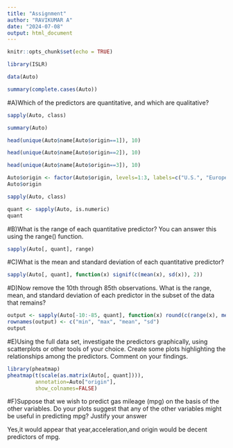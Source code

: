 ---
title: "Assignment"
author: "RAVIKUMAR A"
date: "2024-07-08"
output: html_document
---

```{r setup, include=FALSE}
knitr::opts_chunk$set(echo = TRUE)
```
```{r}
library(ISLR)
```

```{r}
data(Auto)
```
```{r}
summary(complete.cases(Auto))
```
#A)Which of the predictors are quantitative, and which are qualitative?
```{r}
sapply(Auto, class)
```
```{r}
summary(Auto)
```
```{r}
head(unique(Auto$name[Auto$origin==1]), 10)
```
```{r}
head(unique(Auto$name[Auto$origin==2]), 10)
```
```{r}
head(unique(Auto$name[Auto$origin==3]), 10)
```
```{r}
Auto$origin <- factor(Auto$origin, levels=1:3, labels=c("U.S.", "Europe", "Japan"))
Auto$origin
```
```{r}
sapply(Auto, class)
```
```{r}
quant <- sapply(Auto, is.numeric)
quant
```
#B)What is the range of each quantitative predictor? You can answer this using the range() function.

```{r}
sapply(Auto[, quant], range)

```
#C)What is the mean and standard deviation of each quantitative predictor? 

```{r}
sapply(Auto[, quant], function(x) signif(c(mean(x), sd(x)), 2))
```
#D)Now remove the 10th through 85th observations. What is the range, mean, and standard deviation of each predictor in the subset of the data that remains? 

```{r}
output <- sapply(Auto[-10:-85, quant], function(x) round(c(range(x), mean(x), sd(x)), 2))
rownames(output) <- c("min", "max", "mean", "sd")
output
```
#E)Using the full data set, investigate the predictors graphically, using scatterplots or other tools of your choice. Create some plots highlighting the relationships among the predictors. Comment on your findings.

```{r}
library(pheatmap)
pheatmap(t(scale(as.matrix(Auto[, quant]))), 
         annotation=Auto["origin"],
         show_colnames=FALSE)
```
#F)Suppose that we wish to predict gas mileage (mpg) on the basis of the other variables. Do your plots suggest that any of the other variables might be useful in predicting mpg? Justify your answer

Yes,it would appear that year,acceleration,and origin would be decent predictors of mpg.
